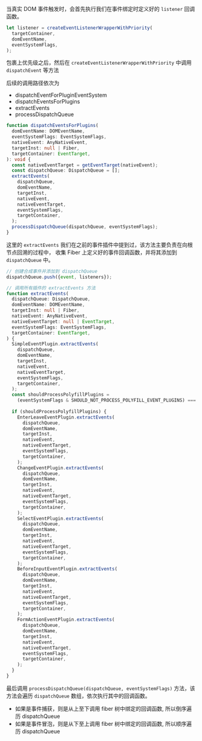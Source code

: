 当真实 DOM 事件触发时，会首先执行我们在事件绑定时定义好的 `listener` 回调函数。

```ts
let listener = createEventListenerWrapperWithPriority(
  targetContainer,
  domEventName,
  eventSystemFlags,
);
```

包裹上优先级之后，然后在 `createEventListenerWrapperWithPriority` 中调用 `dispatchEvent` 等方法

后续的调用路径依次为

+ dispatchEventForPluginEventSystem
+ dispatchEventsForPlugins
+ extractEvents
+ processDispatchQueue


```ts
function dispatchEventsForPlugins(
  domEventName: DOMEventName,
  eventSystemFlags: EventSystemFlags,
  nativeEvent: AnyNativeEvent,
  targetInst: null | Fiber,
  targetContainer: EventTarget,
): void {
  const nativeEventTarget = getEventTarget(nativeEvent);
  const dispatchQueue: DispatchQueue = [];
  extractEvents(
    dispatchQueue,
    domEventName,
    targetInst,
    nativeEvent,
    nativeEventTarget,
    eventSystemFlags,
    targetContainer,
  );
  processDispatchQueue(dispatchQueue, eventSystemFlags);
}

```

这里的 `extractEvents` 我们在之前的事件插件中提到过，该方法主要负责在向根节点回溯的过程中，  收集 Fiber 上定义好的事件回调函数，并将其添加到 `dispatchQueue` 中。

```ts
// 创建合成事件并添加到 dispatchQueue
dispatchQueue.push({event, listeners});
```

```ts
// 调用所有插件的 extractEvents 方法
function extractEvents(
  dispatchQueue: DispatchQueue,
  domEventName: DOMEventName,
  targetInst: null | Fiber,
  nativeEvent: AnyNativeEvent,
  nativeEventTarget: null | EventTarget,
  eventSystemFlags: EventSystemFlags,
  targetContainer: EventTarget,
) {
  SimpleEventPlugin.extractEvents(
    dispatchQueue,
    domEventName,
    targetInst,
    nativeEvent,
    nativeEventTarget,
    eventSystemFlags,
    targetContainer,
  );
  const shouldProcessPolyfillPlugins =
    (eventSystemFlags & SHOULD_NOT_PROCESS_POLYFILL_EVENT_PLUGINS) === 0;
  
  if (shouldProcessPolyfillPlugins) {
    EnterLeaveEventPlugin.extractEvents(
      dispatchQueue,
      domEventName,
      targetInst,
      nativeEvent,
      nativeEventTarget,
      eventSystemFlags,
      targetContainer,
    );
    ChangeEventPlugin.extractEvents(
      dispatchQueue,
      domEventName,
      targetInst,
      nativeEvent,
      nativeEventTarget,
      eventSystemFlags,
      targetContainer,
    );
    SelectEventPlugin.extractEvents(
      dispatchQueue,
      domEventName,
      targetInst,
      nativeEvent,
      nativeEventTarget,
      eventSystemFlags,
      targetContainer,
    );
    BeforeInputEventPlugin.extractEvents(
      dispatchQueue,
      domEventName,
      targetInst,
      nativeEvent,
      nativeEventTarget,
      eventSystemFlags,
      targetContainer,
    );
    FormActionEventPlugin.extractEvents(
      dispatchQueue,
      domEventName,
      targetInst,
      nativeEvent,
      nativeEventTarget,
      eventSystemFlags,
      targetContainer,
    );
  }
}
```

最后调用 `processDispatchQueue(dispatchQueue, eventSystemFlags)` 方法，该方法会遍历 `dispatchQueue` 数组，依次执行其中的回调函数。

+ 如果是事件捕获，则是从上至下调用 fiber 树中绑定的回调函数, 所以倒序遍历 dispatchQueue
+ 如果是事件冒泡，则是从下至上调用 fiber 树中绑定的回调函数, 所以顺序遍历 dispatchQueue